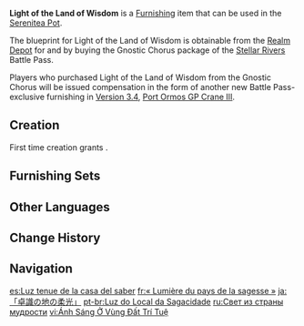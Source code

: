 {{Furnishing Infobox
|id             = 363109
|image          = Item Light of the Land of Wisdom.png
|category       = Ornaments
|subcategory    = Lighting
|quality        = 4
|adeptal_energy = 90
|load           = 220
|reduced_load   = 199
|description    = This desk lamp from the [[House of Daena]] is made from the same material as that which comprises the [[Immersive Light]] street lamp. Its white and blue lampshades also possess a gorgeous design.<br>To most, the brightness and intensity of this light seem unassuming. Not so different than an ordinary street lamp even. However, beyond what can be visually felt, this lamp is conducive to long-term reading and helps preserve ocular health to the utmost extent.
|mention        = 
|blueprint      = [[Realm Depot]]<br>[[Battle Pass/Stellar Rivers|Stellar Rivers]] Battle Pass: Gnostic Chorus
|source1        = 
}}
'''Light of the Land of Wisdom''' is a [[Furnishing]] item that can be used in the [[Serenitea Pot]].

The blueprint for Light of the Land of Wisdom is obtainable from the [[Realm Depot]] for {{Item|Realm Currency|24|x=240}} and by buying the Gnostic Chorus package of the [[Battle Pass/Stellar Rivers|Stellar Rivers]] Battle Pass.

Players who purchased Light of the Land of Wisdom from the Gnostic Chorus will be issued compensation in the form of another new Battle Pass-exclusive furnishing in [[Version 3.4]], [[Port Ormos GP Crane III]].

==Creation==
First time creation grants {{Item|Trust|24|x=90}}.
{{Recipe
|type = Creation
|time = 16h
|Iron Chunk = 6
|White Iron Chunk = 6
|sort = Iron Chunk;White Iron Chunk
}}

==Furnishing Sets==
{{Craft Usage|type=Furnishing Set}}

==Other Languages==
{{Other Languages
|default_hidden = 1
|en      = Light of the Land of Wisdom
|zhs     = 「卓识之地的柔光」
|zhs_rm  = "Zhuóshí zhī Dì de Róuguāng"
|zht     = 「卓識之地的柔光」
|zht_rm  = "Zhuóshì zhī Dì de Róuguāng"
|ja      = 「卓識の地の柔光」
|ja_rm   = "Takushiki no Chi no Juukou"
|ko      = 「탁견의 땅의 온광」
|ko_rm   = "Takkkyeon Ttang-ui On'gwang"
|es      = Luz tenue de la casa del saber
|fr      = «&nbsp;Lumière du pays de la sagesse&nbsp;»
|ru      = Свет из страны мудрости
|th      = "แสงละมุนของดินแดนแห่งวิสัยทัศน์"
|th_rm   = 
|vi      = Ánh Sáng Ở Vùng Đất Trí Tuệ
|de      = „Licht am Ort der Gelehrsamkeit“
|id      = Cahaya Tanah Kebijaksanaan
|pt      = Luz do Local da Sagacidade
|tr      = Bilgelik Diyarı Işığı
|it      = Luce della Terra della Saggezza
}}

==Change History==
{{Change History|3.3}}

==Navigation==
{{Furnishing Navbox|interior}}

[[es:Luz tenue de la casa del saber]]
[[fr:« Lumière du pays de la sagesse »]]
[[ja:「卓識の地の柔光」]]
[[pt-br:Luz do Local da Sagacidade]]
[[ru:Свет из страны мудрости]]
[[vi:Ánh Sáng Ở Vùng Đất Trí Tuệ]]